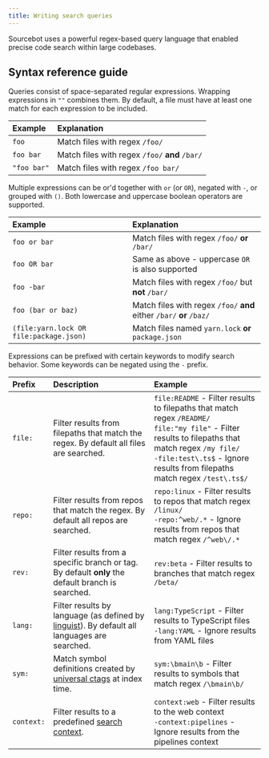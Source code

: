 ```yaml
---
title: Writing search queries
---
```


Sourcebot uses a powerful regex-based query language that enabled precise code search within large codebases.


## Syntax reference guide

Queries consist of space-separated regular expressions. Wrapping expressions in `""` combines them. By default, a file must have at least one match for each expression to be included.

| Example | Explanation |
| :--- | :--- |
| `foo` | Match files with regex `/foo/` |
| `foo bar` | Match files with regex `/foo/` **and** `/bar/` |
| `"foo bar"` | Match files with regex `/foo bar/` |

Multiple expressions can be or'd together with `or` (or `OR`), negated with `-`, or grouped with `()`. Both lowercase and uppercase boolean operators are supported.

| Example | Explanation |
| :--- | :--- |
| `foo or bar` | Match files with regex `/foo/` **or** `/bar/` |
| `foo OR bar` | Same as above - uppercase `OR` is also supported |
| `foo -bar` | Match files with regex `/foo/` but **not** `/bar/` |
| `foo (bar or baz)` | Match files with regex `/foo/` **and** either `/bar/` **or** `/baz/` |
| `(file:yarn.lock OR file:package.json)` | Match files named `yarn.lock` **or** `package.json` |

Expressions can be prefixed with certain keywords to modify search behavior. Some keywords can be negated using the `-` prefix.

| Prefix | Description | Example |
| :--- | :--- | :--- |
| `file:` | Filter results from filepaths that match the regex. By default all files are searched. | `file:README` - Filter results to filepaths that match regex `/README/`<br/>`file:"my file"` - Filter results to filepaths that match regex `/my file/`<br/>`-file:test\.ts$` - Ignore results from filepaths match regex `/test\.ts$/` |
| `repo:` | Filter results from repos that match the regex. By default all repos are searched. | `repo:linux` - Filter results to repos that match regex `/linux/`<br/>`-repo:^web/.*` - Ignore results from repos that match regex `/^web\/.*` |
| `rev:` | Filter results from a specific branch or tag. By default **only** the default branch is searched. | `rev:beta` - Filter results to branches that match regex `/beta/` |
| `lang:` | Filter results by language (as defined by [linguist](https://github.com/github-linguist/linguist/blob/main/lib/linguist/languages.yml)). By default all languages are searched. | `lang:TypeScript` - Filter results to TypeScript files<br/>`-lang:YAML` - Ignore results from YAML files |
| `sym:` | Match symbol definitions created by [universal ctags](https://ctags.io/) at index time. | `sym:\bmain\b` - Filter results to symbols that match regex `/\bmain\b/` |
| `context:` | Filter results to a predefined [search context](/docs/features/search/search-contexts). | `context:web` - Filter results to the web context<br/>`-context:pipelines` - Ignore results from the pipelines context |
